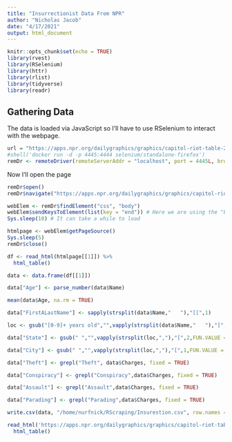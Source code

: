 ```yaml
---
title: "Insurrectionist Data From NPR"
author: "Nicholas Jacob"
date: "4/17/2021"
output: html_document
---
```


```r
knitr::opts_chunk$set(echo = TRUE)
library(rvest)
library(RSelenium)
library(httr)
library(rlist)
library(tidyverse)
library(readr)
```

## Gathering Data

The data is loaded via JavaScript so I'll have to use RSelenium to interact with the webpage.

```r
url = "https://apps.npr.org/dailygraphics/graphics/capitol-riot-table-20210204/"
#shell('docker run -d -p 4445:4444 selenium/standalone-firefox')
remDr <- remoteDriver(remoteServerAddr = "localhost", port = 4445L, browserName = "firefox")
```

Now I'll open the page

```r
remDr$open()
remDr$navigate("https://apps.npr.org/dailygraphics/graphics/capitol-riot-table-20210204/")
```

```r
webElem <- remDr$findElement("css", "body")
webElem$sendKeysToElement(list(key = "end")) # Here we are using the "End" key on your keyboard, ensuring we're going fully downhill to the bottom of the page. Type selKeys in the R console to see all keys.
Sys.sleep(10) # It can take a while to load 
```

```r
htmlpage <- webElem$getPageSource()
Sys.sleep(5)
remDr$close()
```

```r
df <- read_html(htmlpage[[1]]) %>%
  html_table()
```

```r
data <- data.frame(df[[1]])
```

```r
data["Age"] <- parse_number(data$Name)
```

```r
mean(data$Age, na.rm = TRUE)
```

```r
data["FirstALastName"] <- sapply(strsplit(data$Name,"   "),"[[",1)
```

```r
loc <- gsub("[0-9]+ years old","",vapply(strsplit(data$Name,"   "),"[",2, FUN.VALUE=character(1)))
```

```r
data["State"] <- gsub(" ","",vapply(strsplit(loc,","),"[",2,FUN.VALUE = character(1)))
```

```r
data["City"] <- gsub(" ","",vapply(strsplit(loc,","),"[",1,FUN.VALUE = character(1)))
```

```r
data["Theft"] <- grepl("Theft", data$Charges, fixed = TRUE)
```

```r
data["Conspiracy"] <- grepl("Conspiracy",data$Charges, fixed = TRUE)
```

```r
data["Assault"] <- grepl("Assault",data$Charges, fixed = TRUE)
```

```r
data["Parading"] <- grepl("Parading",data$Charges, fixed = TRUE)
```

```r
write.csv(data, "/home/nurfnick/RScraping/Insurestion.csv", row.names = FALSE)
```


```r
read_html('https://apps.npr.org/dailygraphics/graphics/capitol-riot-table-20210204/table.html') %>%
  html_table()
```